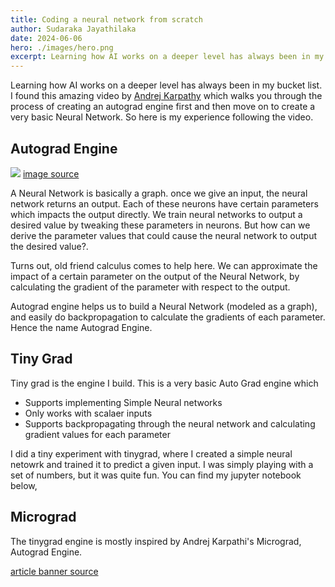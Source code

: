 ```yaml
---
title: Coding a neural network from scratch
author: Sudaraka Jayathilaka
date: 2024-06-06
hero: ./images/hero.png
excerpt: Learning how AI works on a deeper level has always been in my bucket list. I found this amazing video by
---
```


Learning how AI works on a deeper level has always been in my bucket list. I found this amazing video by [Andrej Karpathy](https://x.com/karpathy)
which walks you through the process of creating an autograd engine first and then move on to create a very basic Neural Network. So here is my
experience following the video.

[](https://youtu.be/VMj-3S1tku0?list=PLAqhIrjkxbuWI23v9cThsA9GvCAUhRvKZ)

## Autograd Engine

![](./images/nn.png)
[image source](https://cs231n.github.io/neural-networks-1/)

A Neural Network is basically a graph. once we give an input, the neural network returns an output. Each of these neurons have certain parameters
which impacts the output directly. We train neural networks to output a desired value by tweaking these parameters in neurons. But how can we derive
the parameter values that could cause the neural network to output the desired value?. 

Turns out, old friend calculus comes to help here. We can approximate the impact of a certain parameter on the output of the Neural Network, by
calculating the gradient of the parameter with respect to the output. 

Autograd engine helps us to build a Neural Network (modeled as a graph), and easily do backpropagation to calculate the gradients of each parameter.
Hence the name Autograd Engine. 

## Tiny Grad

[](https://github.com/sudaraka94/tinygrad)

Tiny grad is the engine I build. This is a very basic Auto Grad engine which
- Supports implementing Simple Neural networks
- Only works with scalaer inputs
- Supports backpropagating through the neural network and calculating gradient values for each parameter

I did a tiny experiment with tinygrad, where I created a simple neural netowrk and trained it to predict a given
input. I was simply playing with a set of numbers, but it was quite fun. You can find my jupyter notebook below,

[](https://github.com/sudaraka94/tinygrad/blob/main/tinygrad.ipynb)

## Micrograd

The tinygrad engine is mostly inspired by Andrej Karpathi's Micrograd, Autograd Engine.

[](https://github.com/karpathy/micrograd)


[article banner source](https://miro.medium.com/v2/resize:fit:700/0*AONVmd3v4wO_dWr6)
